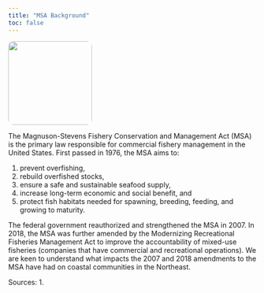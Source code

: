 ```yaml
---
title: "MSA Background"
toc: false
---
```



<img src="images/MSAinfographic.png" style="width: 170px; border-radius: 10px;">
</p>

<p>The Magnuson-Stevens Fishery Conservation and Management Act (MSA) is the primary law responsible for commercial fishery management in the United States. First passed in 1976, the MSA aims to: </p>
   1. prevent overfishing, 
   2. rebuild overfished stocks, 
   3. ensure a safe and sustainable seafood supply, 
   4. increase long-term economic and social benefit, and 
   5. <span style="color:dark grey">protect fish habitats needed for spawning, breeding, feeding, and growing to maturity.</span>

<p>The federal government reauthorized and strengthened the MSA in 2007. In 2018, the MSA was further amended by the Modernizing Recreational Fisheries Management Act to improve the accountability of mixed-use fisheries (companies that have commercial and recreational operations). We are keen to understand what impacts the 2007 and 2018 amendments to the MSA have had on coastal communities in the Northeast. </p>

<p> Sources:
1.
</p>
